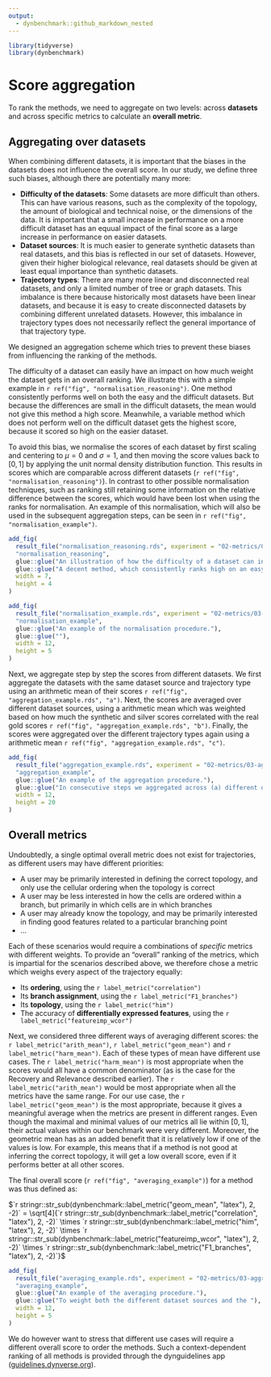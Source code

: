 ```yaml
---
output: 
  - dynbenchmark::github_markdown_nested
---
```


```r
library(tidyverse)
library(dynbenchmark)
```

# Score aggregation

To rank the methods, we need to aggregate on two levels: across **datasets** and across specific metrics to calculate an **overall metric**.

## Aggregating over datasets

When combining different datasets, it is important that the biases in the datasets does not influence the overall score. In our study, we define three such biases, although there are potentially many more:

- **Difficulty of the datasets**: Some datasets are more difficult than others. This can have various reasons, such as the complexity of the topology, the amount of biological and technical noise, or the dimensions of the data. It is important that a small increase in performance on a more difficult dataset has an equual impact of the final score as a large increase in performance on easier datasets.
- **Dataset sources**: It is much easier to generate synthetic datasets than real datasets, and this bias is reflected in our set of datasets. However, given their higher biological relevance, real datasets should be given at least equal importance than synthetic datasets.
- **Trajectory types**: There are many more linear and disconnected real datasets, and only a limited number of tree or graph datasets. This imbalance is there because historically most datasets have been linear datasets, and because it is easy to create disconnected datasets by combining different unrelated datasets. However, this imbalance in trajectory types does not necessarily reflect the general importance of that trajectory type.

We designed an aggregation scheme which tries to prevent these biases from influencing the ranking of the methods.

The difficulty of a dataset can easily have an impact on how much weight the dataset gets in an overall ranking. We illustrate this with a simple example in `r ref("fig", "normalisation_reasoning")`. One method consistently performs well on both the easy and the difficult datasets. But because the differences are small in the difficult datasets, the mean would not give this method a high score. Meanwhile, a variable method which does not perform well on the difficult dataset gets the highest score, because it scored so high on the easier dataset.

To avoid this bias, we normalise the scores of each dataset by first scaling and centering to $\mu = 0$ and $\sigma = 1$, and then moving the score values back to $[0, 1]$ by applying the unit normal density distribution function. This results in scores which are comparable across different datasets (`r ref("fig", "normalisation_reasoning")`). In contrast to other possible normalisation techniques, such as ranking  still retaining some information on the relative difference between the scores, which would have been lost when using the ranks for normalisation. An example of this normalisation, which will also be used in the subsequent aggregation steps, can be seen in `r ref("fig", "normalisation_example")`.

```r
add_fig(
  result_file("normalisation_reasoning.rds", experiment = "02-metrics/03-aggregation"),
  "normalisation_reasoning",
  glue::glue("An illustration of how the difficulty of a dataset can influence the overall ranking."),
  glue::glue("A decent method, which consistently ranks high on an easy and difficult dataset, does not get a high score when averaging. On the other hand, a method which ranks high on the easy dataset, but very low on the difficult dataset does get a high score on average. After normalising the scores (right), this problem dissapears."),
  width = 7, 
  height = 4
)
```

```r
add_fig(
  result_file("normalisation_example.rds", experiment = "02-metrics/03-aggregation"),
  "normalisation_example",
  glue::glue("An example of the normalisation procedure."),
  glue::glue(""),
  width = 12, 
  height = 5
)
```

Next, we aggregate step by step the scores from different datasets. We first aggregate the datasets with the same dataset source and trajectory type using an arithmetic mean of their scores `r ref("fig", "aggregation_example.rds", "a")`. Next, the scores are averaged over different dataset sources, using a arithmetic mean which was weighted based on how much the synthetic and silver scores correlated with the real gold scores `r ref("fig", "aggregation_example.rds", "b")`. Finally, the scores were aggregated over the different trajectory types again using a arithmetic mean `r ref("fig", "aggregation_example.rds", "c")`.

```r
add_fig(
  result_file("aggregation_example.rds", experiment = "02-metrics/03-aggregation"),
  "aggregation_example",
  glue::glue("An example of the aggregation procedure."),
  glue::glue("In consecutive steps we aggregated across (a) different datasets with the same source and trajectory type, (b) different dataset sources with the same trajectory type (weighted for the correlation of the dataset source with the real gold dataset source) and (c) all trajectory types."),
  width = 12, 
  height = 20
)
```

## Overall metrics

Undoubtedly, a single optimal overall metric does not exist for trajectories, as different users may have different priorities:

- A user may be primarily interested in defining the correct topology, and only use the cellular ordering when the topology is correct
- A user may be less interested in how the cells are ordered within a branch, but primarily in which cells are in which branches
- A user may already know the topology, and may be primarily interested in finding good features related to a particular branching point
- ...

Each of these scenarios would require a combinations of _specific_ metrics with different weights. To provide an "overall" ranking of the metrics, which is impartial for the scenarios described above, we therefore chose a metric which weighs every aspect of the trajectory equally:

- Its **ordering**, using the `r label_metric("correlation")`
- Its **branch assignment**, using the `r label_metric("F1_branches")`
- Its **topology**, using the `r label_metric("him")`
- The accuracy of **differentially expressed features**, using the `r label_metric("featureimp_wcor")`

Next, we considered three different ways of averaging different scores: the `r label_metric("arith_mean")`, `r label_metric("geom_mean")` and `r label_metric("harm_mean")`. Each of these types of mean have different use cases. The `r label_metric("harm_mean")` is most appropriate when the scores would all have a common denominator (as is the case for the $\textrm{Recovery}$ and $\textrm{Relevance}$ described earlier). The `r label_metric("arith_mean")` would be most appropriate when all the metrics have the same range. For our use case, the `r label_metric("geom_mean")` is the most appropriate, because it gives a meaningful average when the metrics are present in different ranges. Even though the maximal and minimal values of our metrics all lie within $\lbrack 0, 1 \rbrack$, their actual values within our benchmark were very different. Moreover, the geometric mean has as an added benefit that it is relatively low if one of the values is low. For example, this means that if a method is not good at inferring the correct topology, it will get a low overall score, even if it performs better at all other scores.

The final overall score (`r ref("fig", "averaging_example")`) for a method was thus defined as: 

$`r stringr::str_sub(dynbenchmark::label_metric("geom_mean", "latex"), 2, -2)` = \sqrt[4]{`r stringr::str_sub(dynbenchmark::label_metric("correlation", "latex"), 2, -2)` \times `r stringr::str_sub(dynbenchmark::label_metric("him", "latex"), 2, -2)` \times `r stringr::str_sub(dynbenchmark::label_metric("featureimp_wcor", "latex"), 2, -2)` \times `r stringr::str_sub(dynbenchmark::label_metric("F1_branches", "latex"), 2, -2)`}$

```r
add_fig(
  result_file("averaging_example.rds", experiment = "02-metrics/03-aggregation"),
  "averaging_example",
  glue::glue("An example of the averaging procedure."),
  glue::glue("To weight both the different dataset sources and the "),
  width = 12, 
  height = 5
)
```

We do however want to stress that different use cases will require a different overall score to order the methods. Such a context-dependent ranking of all methods is provided through the dynguidelines app ([guidelines.dynverse.org](guidelines.dynverse.org)).
